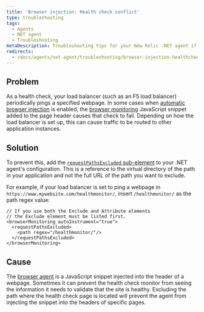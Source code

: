 ```yaml
---
title: 'Browser injection: Health check conflict'
type: troubleshooting
tags:
  - Agents
  - NET agent
  - Troubleshooting
metaDescription: Troubleshooting tips for your New Relic .NET agent if your webpage health check is failing.
redirects:
  - /docs/agents/net-agent/troubleshooting/browser-injection-healthcheck-conflict
---
```


## Problem

As a health check, your load balancer (such as an F5 load balancer) periodically pings a specified webpage. In some cases when [automatic browser injection](/docs/agents/net-agent/additional-installation/new-relic-browser-net-agent) is enabled, the [browser monitoring](/docs/browser/new-relic-browser/getting-started/introduction-new-relic-browser) JavaScript snippet added to the page header causes that check to fail. Depending on how the load balancer is set up, this can cause traffic to be routed to other application instances.

## Solution

To prevent this, add the [`requestPathsExcluded` sub-element](/docs/agents/net-agent/configuration/net-agent-configuration#browser-path-exclusion) to your .NET agent's configuration. This is a reference to the virtual directory of the path in your application and not the full URL of the path you want to exclude.

For example, if your load balancer is set to ping a webpage in `https://www.mywebsite.com/healthmonitor/`, insert `/healthmonitor/` as the path regex value:

```
// If you use both the Exclude and Attribute elements
// the Exclude element must be listed first.
<browserMonitoring autoInstrument="true">
  <requestPathsExcluded>
    <path regex="/healthmonitor/"/>
  </requestPathsExcluded>
</browserMonitoring>
```

## Cause

The [browser agent](/docs/browser/new-relic-browser/installation/install-new-relic-browser-agent) is a JavaScript snippet injected into the header of a webpage. Sometimes it can prevent the health check monitor from seeing the information it needs to validate that the site is healthy. Excluding the path where the health check page is located will prevent the agent from injecting the snippet into the headers of specific pages.
